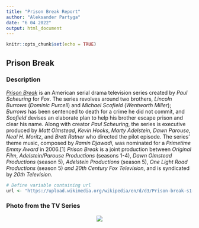 ```yaml
---
title: "Prison Break Report"
author: "Aleksander Partyga"
date: "6 04 2022"
output: html_document
---
```


```r
knitr::opts_chunk$set(echo = TRUE)
```


## Prison Break

### Description
*[Prison Break](https://en.wikipedia.org/wiki/Prison_Break#References)* is an American serial drama television series created by *Paul Scheuring* for *Fox*. The series revolves around two brothers, *Lincoln Burrows* (*Dominic Purcell*) and *Michael Scofield* (*Wentworth Miller*); *Burrows* has been sentenced to death for a crime he did not commit, and *Scofield* devises an elaborate plan to help his brother escape prison and clear his name. Along with creator *Paul Scheuring*, the series is executive produced by *Matt Olmstead*, *Kevin Hooks*, *Marty Adelstein*, *Dawn Parouse*, *Neal H. Moritz*, and *Brett Ratner* who directed the pilot episode. The series' theme music, composed by *Ramin Djawadi*, was nominated for a *Primetime Emmy Award* in 2006.[1] *Prison Break* is a joint production between *Original Film*, *Adelstein/Parouse Productions* (seasons 1-4), *Dawn Olmstead Productions* (season 5), *Adelstein Productions* (season 5), *One Light Road Productions* (season 5) *and 20th Century Fox Television*, and is syndicated by *20th Television*.


```r
# Define variable containing url
url <- "https://upload.wikimedia.org/wikipedia/en/d/d3/Prison-break-s1-intro.jpg"
```
### Photo from the TV Series
<center><img src="`r url`"></center>

